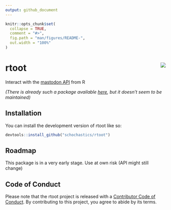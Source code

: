 ```yaml
---
output: github_document
---
```


<!-- README.md is generated from README.Rmd. Please edit that file -->

```r
knitr::opts_chunk$set(
  collapse = TRUE,
  comment = "#>",
  fig.path = "man/figures/README-",
  out.width = "100%"
)
```

# rtoot <img src="man/figures/logo.png" align="right"/>

<!-- badges: start -->
<!-- badges: end -->

Interact with the [mastodon API](https://docs.joinmastodon.org/api/) from R

*(There is already such a package available [here](https://github.com/ThomasChln/mastodon), but it doesn't seem to be maintained)*

## Installation

You can install the development version of rtoot like so:

```r
devtools::install_github("schochastics/rtoot")
```

## Roadmap

This package is in a very early stage. Use at own risk (API might still change)

## Code of Conduct
  
Please note that the rtoot project is released with a [Contributor Code of Conduct](https://contributor-covenant.org/version/2/1/CODE_OF_CONDUCT.html). By contributing to this project, you agree to abide by its terms.
